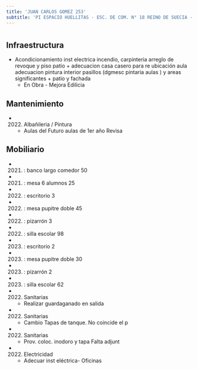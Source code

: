 ```yaml
---
title: 'JUAN CARLOS GOMEZ 253'
subtitle: 'PI ESPACIO HUELLITAS - ESC. DE COM. N° 18 REINO DE SUECIA - EEM N° 01/05° E.REINGRESO N. J.MORRESI - PI ESPACIO NOCHERITOS'
---
```


#
## Infraestructura

* Acondicionamiento inst electrica incendio, carpinteria arreglo de revoque y piso patio + adecuacion casa casero para re ubicación aula adecuacion pintura interior pasillos (dgmesc pintaria aulas ) y areas significantes  + patio y fachada 
    + En Obra - Mejora Edilicia 


## Mantenimiento

*  (2022) Albañileria / Pintura 
    + Aulas del Futuro aulas de 1er año Revisa


## Mobiliario

*  (2021) : banco largo comedor 50 

*  (2021) : mesa 6 alumnos 25 

*  (2022) : escritorio 3 

*  (2022) : mesa pupitre doble 45 

*  (2022) : pizarrón 3 

*  (2022) : silla escolar 98 

*  (2023) : escritorio 2 

*  (2023) : mesa pupitre doble 30 

*  (2023) : pizarrón 2 

*  (2023) : silla escolar 62 




*  (2022) Sanitarias 
    + Realizar guardaganado en salida

*  (2022) Sanitarias 
    + Cambio Tapas de tanque. No coincide el p

*  (2022) Sanitarias 
    + Prov. coloc. inodoro y tapa Falta adjunt

*  (2022) Electricidad 
    + Adecuar inst eléctrica- Oficinas







